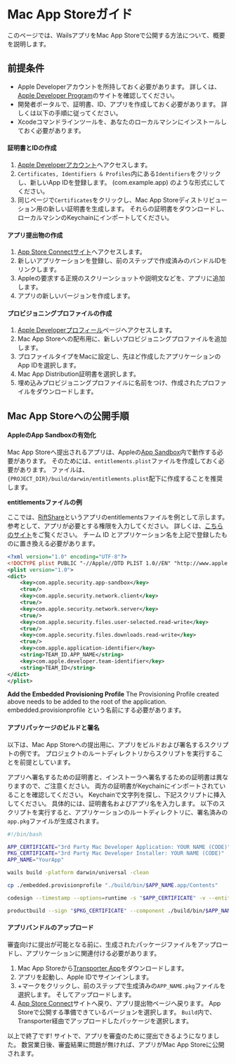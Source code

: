 # Mac App Storeガイド

このページでは、WailsアプリをMac App Storeで公開する方法について、概要を説明します。

## 前提条件

- Apple Developerアカウントを所持しておく必要があります。 詳しくは、[Apple Developer Program](https://developer.apple.com/support/compare-memberships/)のサイトを確認してください。
- 開発者ポータルで、証明書、ID、アプリを作成しておく必要があります。 詳しくは以下の手順に従ってください。
- Xcodeコマンドラインツールを、あなたのローカルマシンにインストールしておく必要があります。

#### 証明書とIDの作成

1. [Apple Developerアカウント](https://developer.apple.com/account/)へアクセスします。
2. `Certificates, Identifiers & Profiles`内にある`Identifiers`をクリックし、新しいApp IDを登録します。 (com.example.app) のような形式にしてください。
3. 同じページで`Certificates`をクリックし、Mac App Storeディストリビューション用の新しい証明書を生成します。  それらの証明書をダウンロードし、ローカルマシンのKeychainにインポートしてください。

#### アプリ提出物の作成

1. [App Store Connectサイト](https://appstoreconnect.apple.com/apps)へアクセスします。
2. 新しいアプリケーションを登録し、前のステップで作成済みのバンドルIDをリンクします。
3. Appleの要求する正規のスクリーンショットや説明文などを、アプリに追加します。
4. アプリの新しいバージョンを作成します。

#### プロビジョニングプロファイルの作成
1. [Apple Developerプロフィール](https://developer.apple.com/account/resources/profiles/list)ページへアクセスします。
2. Mac App Storeへの配布用に、新しいプロビジョニングプロファイルを追加します。
3. プロファイルタイプをMacに設定し、先ほど作成したアプリケーションのApp IDを選択します。
4. Mac App Distribution証明書を選択します。
5. 埋め込みプロビジョニングプロファイルに名前をつけ、作成されたプロファイルをダウンロードします。

## Mac App Storeへの公開手順

#### AppleのApp Sandboxの有効化

Mac App Storeへ提出されるアプリは、Appleの[App Sandbox](https://developer.apple.com/app-sandboxing/)内で動作する必要があります。 そのためには、`entitlements.plist`ファイルを作成しておく必要があります。 ファイルは、`{PROJECT_DIR}/build/darwin/entitlements.plist`配下に作成することを推奨します。

**entitlementsファイルの例**

ここでは、[RiftShare](https://github.com/achhabra2/riftshare)というアプリのentitlementsファイルを例として示します。 参考として、アプリが必要とする権限を入力してください。 詳しくは、[こちらのサイト](https://developer.apple.com/documentation/bundleresources/entitlements)をご覧ください。 チーム ID とアプリケーション名を上記で登録したものに置き換える必要があります。

```xml title="entitlements.plist"
<?xml version="1.0" encoding="UTF-8"?>
<!DOCTYPE plist PUBLIC "-//Apple//DTD PLIST 1.0//EN" "http://www.apple.com/DTDs/PropertyList-1.0.dtd">
<plist version="1.0">
<dict>
    <key>com.apple.security.app-sandbox</key>
    <true/>
    <key>com.apple.security.network.client</key>
    <true/>
    <key>com.apple.security.network.server</key>
    <true/>
    <key>com.apple.security.files.user-selected.read-write</key>
    <true/>
    <key>com.apple.security.files.downloads.read-write</key>
    <true/>
    <key>com.apple.application-identifier</key>
    <string>TEAM_ID.APP_NAME</string>
    <key>com.apple.developer.team-identifier</key>
    <string>TEAM_ID</string>
</dict>
</plist>
```

**Add the Embedded Provisioning Profile** The Provisioning Profile created above needs to be added to the root of the application. embedded.provisionprofile という名前にする必要があります。

#### アプリパッケージのビルドと署名

以下は、Mac App Storeへの提出用に、アプリをビルドおよび署名するスクリプトの例です。 プロジェクトのルートディレクトリからスクリプトを実行することを前提としています。

アプリへ署名するための証明書と、インストーラへ署名するための証明書は異なりますので、ご注意ください。 両方の証明書がKeychainにインポートされていることを確認してください。 Keychainで文字列を探し、下記スクリプトに挿入してください。 具体的には、証明書名およびアプリ名を入力します。 以下のスクリプトを実行すると、アプリケーションのルートディレクトリに、署名済みの`app.pkg`ファイルが生成されます。

```bash title="macappstore-build.sh"
#!/bin/bash

APP_CERTIFICATE="3rd Party Mac Developer Application: YOUR NAME (CODE)"
PKG_CERTIFICATE="3rd Party Mac Developer Installer: YOUR NAME (CODE)"
APP_NAME="YourApp"

wails build -platform darwin/universal -clean

cp ./embedded.provisionprofile "./build/bin/$APP_NAME.app/Contents"

codesign --timestamp --options=runtime -s "$APP_CERTIFICATE" -v --entitlements ./build/darwin/entitlements.plist ./build/bin/$APP_NAME.app

productbuild --sign "$PKG_CERTIFICATE" --component ./build/bin/$APP_NAME.app /Applications ./$APP_NAME.pkg
```

#### アプリバンドルのアップロード

審査向けに提出が可能となる前に、生成されたパッケージファイルをアップロードし、アプリケーションに関連付ける必要があります。

1. Mac App Storeから[Transporter App](https://apps.apple.com/us/app/transporter/id1450874784)をダウンロードします。
2. アプリを起動し、Apple IDでサインインします。
3. +マークをクリックし、前のステップで生成済みの`APP_NAME.pkg`ファイルを選択します。 そしてアップロードします。
4. [App Store Connect](https://appstoreconnect.apple.com/apps)サイトへ戻り、アプリ提出物ページへ戻ります。 App Storeで公開する準備できているバージョンを選択します。 `Build`内で、Transporter経由でアップロードしたパッケージを選択します。

以上で終了です! サイトで、アプリを審査のために提出できるようになりました。 数営業日後、審査結果に問題が無ければ、アプリがMac App Storeに公開されます。 
